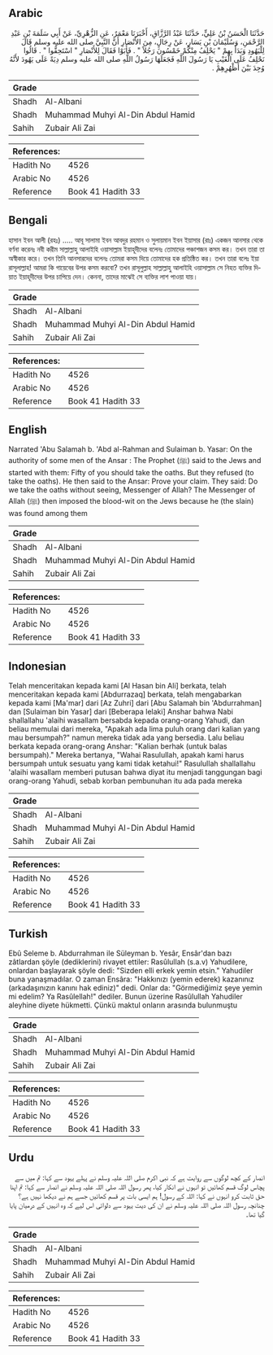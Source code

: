 ## Arabic


<div dir="rtl" lang="ar" style={{fontSize:'larger',backgroundColor:'#f8f9fa',padding:20}}>
حَدَّثَنَا الْحَسَنُ بْنُ عَلِيٍّ، حَدَّثَنَا عَبْدُ الرَّزَّاقِ، أَخْبَرَنَا مَعْمَرٌ، عَنِ الزُّهْرِيِّ، عَنْ أَبِي سَلَمَةَ بْنِ عَبْدِ الرَّحْمَنِ، وَسُلَيْمَانَ بْنِ يَسَارٍ، عَنْ رِجَالٍ، مِنَ الأَنْصَارِ أَنَّ النَّبِيَّ صلى الله عليه وسلم قَالَ لِلْيَهُودِ وَبَدَأَ بِهِمْ ‏"‏ يَحْلِفُ مِنْكُمْ خَمْسُونَ رَجُلاً ‏"‏ ‏.‏ فَأَبَوْا فَقَالَ لِلأَنْصَارِ ‏"‏ اسْتَحِقُّوا ‏"‏ ‏.‏ قَالُوا نَحْلِفُ عَلَى الْغَيْبِ يَا رَسُولَ اللَّهِ فَجَعَلَهَا رَسُولُ اللَّهِ صلى الله عليه وسلم دِيَةً عَلَى يَهُودَ لأَنَّهُ وُجِدَ بَيْنَ أَظْهُرِهِمْ ‏.‏
</div>
<div style={{backgroundColor:'#f8f9fa',padding:20, marginBottom: 10}}><table> <thead> <tr> <th>Grade</th> <th></th> </tr> </thead> <tbody> <tr><td>Shadh</td><td>Al-Albani</td></tr><tr><td>Shadh</td><td>Muhammad Muhyi Al-Din Abdul Hamid</td></tr><tr><td>Sahih</td><td>Zubair Ali Zai</td></tr></tbody></table><table> <thead> <tr> <th>References:</th> <th></th> </tr> </thead> <tbody><tr><td>Hadith No</td><td>4526</td></tr><tr><td>Arabic No</td><td>4526</td></tr><tr><td>Reference</td><td>Book 41 Hadith 33</td></tr></tbody></table></div>

## Bengali


<div dir="ltr" lang="bn" style={{fontSize:'larger',backgroundColor:'#f8f9fa',padding:20}}>
হাসান ইবন আলী (রহঃ) ..... আবূ সালামা ইবন আবদুর রহমান ও সুলায়মান ইবন ইয়াসার (রাঃ) একজন আনসার থেকে বর্ণনা করেনঃ নবী করীম সাল্লাল্লাহু আলাইহি ওয়াসাল্লাম ইয়াহূদীদের বলেনঃ তোমাদের পঞ্চাশজন কসম কর। তখন তারা তা অস্বীকার করে। তখন তিনি আনসারদের বলেনঃ তোমরা কসম দিয়ে তোমাদের হক প্রতিষ্ঠিত কর। তখন তারা বলেঃ ইয়া রাসূলাল্লাহ! আমরা কি গায়েবের উপর কসম করবো? তখন রাসূলুল্লাহ সাল্লাল্লাহু আলাইহি ওয়াসাল্লাম সে নিহত ব্যক্তির দিয়াত ইয়াহূদীদের উপর চাপিয়ে দেন। কেননা, তাদের মাঝেই সে ব্যক্তির লাশ পাওয়া যায়।
</div>
<div style={{backgroundColor:'#f8f9fa',padding:20, marginBottom: 10}}><table> <thead> <tr> <th>Grade</th> <th></th> </tr> </thead> <tbody> <tr><td>Shadh</td><td>Al-Albani</td></tr><tr><td>Shadh</td><td>Muhammad Muhyi Al-Din Abdul Hamid</td></tr><tr><td>Sahih</td><td>Zubair Ali Zai</td></tr></tbody></table><table> <thead> <tr> <th>References:</th> <th></th> </tr> </thead> <tbody><tr><td>Hadith No</td><td>4526</td></tr><tr><td>Arabic No</td><td>4526</td></tr><tr><td>Reference</td><td>Book 41 Hadith 33</td></tr></tbody></table></div>

## English


<div dir="ltr" lang="en" style={{fontSize:'larger',backgroundColor:'#f8f9fa',padding:20}}>
Narrated 'Abu Salamah b. 'Abd al-Rahman and Sulaiman b. Yasar: On the authority of some men of the Ansar : The Prophet (ﷺ) said to the Jews and started with them: Fifty of you should take the oaths. But they refused (to take the oaths). He then said to the Ansar: Prove your claim. They said: Do we take the oaths without seeing, Messenger of Allah? The Messenger of Allah (ﷺ) then imposed the blood-wit on the Jews because he (the slain) was found among them
</div>
<div style={{backgroundColor:'#f8f9fa',padding:20, marginBottom: 10}}><table> <thead> <tr> <th>Grade</th> <th></th> </tr> </thead> <tbody> <tr><td>Shadh</td><td>Al-Albani</td></tr><tr><td>Shadh</td><td>Muhammad Muhyi Al-Din Abdul Hamid</td></tr><tr><td>Sahih</td><td>Zubair Ali Zai</td></tr></tbody></table><table> <thead> <tr> <th>References:</th> <th></th> </tr> </thead> <tbody><tr><td>Hadith No</td><td>4526</td></tr><tr><td>Arabic No</td><td>4526</td></tr><tr><td>Reference</td><td>Book 41 Hadith 33</td></tr></tbody></table></div>

## Indonesian


<div dir="ltr" lang="id" style={{fontSize:'larger',backgroundColor:'#f8f9fa',padding:20}}>
Telah menceritakan kepada kami [Al Hasan bin Ali] berkata, telah menceritakan kepada kami [Abdurrazaq] berkata, telah mengabarkan kepada kami [Ma'mar] dari [Az Zuhri] dari [Abu Salamah bin 'Abdurrahman] dan [Sulaiman bin Yasar] dari [Beberapa lelaki] Anshar bahwa Nabi shallallahu 'alaihi wasallam bersabda kepada orang-orang Yahudi, dan beliau memulai dari mereka, "Apakah ada lima puluh orang dari kalian yang mau bersumpah?" namun mereka tidak ada yang bersedia. Lalu beliau berkata kepada orang-orang Anshar: "Kalian berhak (untuk balas bersumpah)." Mereka bertanya, "Wahai Rasulullah, apakah kami harus bersumpah untuk sesuatu yang kami tidak ketahui!" Rasulullah shallallahu 'alaihi wasallam memberi putusan bahwa diyat itu menjadi tanggungan bagi orang-orang Yahudi, sebab korban pembunuhan itu ada pada mereka
</div>
<div style={{backgroundColor:'#f8f9fa',padding:20, marginBottom: 10}}><table> <thead> <tr> <th>Grade</th> <th></th> </tr> </thead> <tbody> <tr><td>Shadh</td><td>Al-Albani</td></tr><tr><td>Shadh</td><td>Muhammad Muhyi Al-Din Abdul Hamid</td></tr><tr><td>Sahih</td><td>Zubair Ali Zai</td></tr></tbody></table><table> <thead> <tr> <th>References:</th> <th></th> </tr> </thead> <tbody><tr><td>Hadith No</td><td>4526</td></tr><tr><td>Arabic No</td><td>4526</td></tr><tr><td>Reference</td><td>Book 41 Hadith 33</td></tr></tbody></table></div>

## Turkish


<div dir="ltr" lang="tr" style={{fontSize:'larger',backgroundColor:'#f8f9fa',padding:20}}>
Ebû Seleme b. Abdurrahman ile Süleyman b. Yesâr, Ensâr'dan bazı zâtlardan şöyle (dediklerini) rivayet ettiler: Rasûlullah (s.a.v) Yahudilere, onlardan başlayarak şöyle dedi: "Sizden elli erkek yemin etsin." Yahudiler buna yanaşmadılar. O zaman Ensâra: "Hakkınızı (yemin ederek) kazanınız (arkadaşınızın kanını hak ediniz)" dedi. Onlar da: "Görmediğimiz şeye yemin mi edelim? Ya Rasûlellah!" dediler. Bunun üzerine Rasûlullah Yahudiler aleyhine diyete hükmetti. Çünkü maktul onların arasında bulunmuştu
</div>
<div style={{backgroundColor:'#f8f9fa',padding:20, marginBottom: 10}}><table> <thead> <tr> <th>Grade</th> <th></th> </tr> </thead> <tbody> <tr><td>Shadh</td><td>Al-Albani</td></tr><tr><td>Shadh</td><td>Muhammad Muhyi Al-Din Abdul Hamid</td></tr><tr><td>Sahih</td><td>Zubair Ali Zai</td></tr></tbody></table><table> <thead> <tr> <th>References:</th> <th></th> </tr> </thead> <tbody><tr><td>Hadith No</td><td>4526</td></tr><tr><td>Arabic No</td><td>4526</td></tr><tr><td>Reference</td><td>Book 41 Hadith 33</td></tr></tbody></table></div>

## Urdu


<div dir="rtl" lang="ur" style={{fontSize:'larger',backgroundColor:'#f8f9fa',padding:20}}>
انصار کے کچھ لوگوں سے روایت ہے کہ نبی اکرم صلی اللہ علیہ وسلم نے پہلے یہود سے کہا: تم میں سے پچاس لوگ قسم کھائیں تو انہوں نے انکار کیا، پھر رسول اللہ صلی اللہ علیہ وسلم نے انصار سے کہا: تم اپنا حق ثابت کرو انہوں نے کہا: اللہ کے رسول! ہم ایسی بات پر قسم کھائیں جسے ہم نے دیکھا نہیں ہے؟ چنانچہ رسول اللہ صلی اللہ علیہ وسلم نے ان کی دیت یہود سے دلوائی اس لیے کہ وہ انہیں کے درمیان پایا گیا تھا۔
</div>
<div style={{backgroundColor:'#f8f9fa',padding:20, marginBottom: 10}}><table> <thead> <tr> <th>Grade</th> <th></th> </tr> </thead> <tbody> <tr><td>Shadh</td><td>Al-Albani</td></tr><tr><td>Shadh</td><td>Muhammad Muhyi Al-Din Abdul Hamid</td></tr><tr><td>Sahih</td><td>Zubair Ali Zai</td></tr></tbody></table><table> <thead> <tr> <th>References:</th> <th></th> </tr> </thead> <tbody><tr><td>Hadith No</td><td>4526</td></tr><tr><td>Arabic No</td><td>4526</td></tr><tr><td>Reference</td><td>Book 41 Hadith 33</td></tr></tbody></table></div>